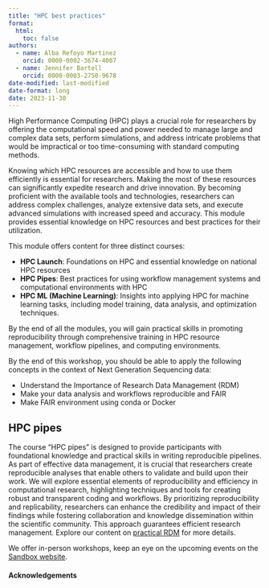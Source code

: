 ```yaml
---
title: "HPC best practices"
format: 
  html:
    toc: false
authors:
  - name: Alba Refoyo Martinez 
    orcid: 0000-0002-3674-4007
  - name: Jennifer Bartell 
    orcid: 0000-0003-2750-9678
date-modified: last-modified
date-format: long
date: 2023-11-30
---
```

High Performance Computing (HPC) plays a crucial role for researchers by offering the computational speed and power needed to manage large and complex data sets, perform simulations, and address intricate problems that would be impractical or too time-consuming with standard computing methods.

Knowing which HPC resources are accessible and how to use them efficiently is essential for researchers. Making the most of these resources can significantly expedite research and drive innovation. By becoming proficient with the available tools and technologies, researchers can address complex challenges, analyze extensive data sets, and execute advanced simulations with increased speed and accuracy. This module provides essential knowledge on HPC resources and best practices for their utilization.

This module offers content for three distinct courses:

- **HPC Launch**: Foundations on HPC and essential knowledge on national HPC resources
- **HPC Pipes**: Best practices for using workflow management systems and computational environments with HPC
- **HPC ML (Machine Learning)**: Insights into applying HPC for machine learning tasks, including model training, data analysis, and optimization techniques.

By the end of all the modules, you will gain practical skills in promoting reproducibility through comprehensive training in HPC resource management, workflow pipelines, and computing environments.

::: {.callout-tip title="Course Goals"}
By the end of this workshop, you should be able to apply the following concepts in the context of Next Generation Sequencing data:

- Understand the Importance of Research Data Management (RDM)
- Make your data analysis and workflows reproducible and FAIR
- Make FAIR environment using conda or Docker
:::


## HPC pipes
The course "HPC pipes" is designed to provide participants with foundational knowledge and practical skills in writing reproducible pipelines. As part of effective data management, it is crucial that researchers create reproducible analyses that enable others to validate and build upon their work. We will explore essential elements of reproducibility and efficiency in computational research, highlighting techniques and tools for creating robust and transparent coding and workflows. By prioritizing reproducibility and replicability, researchers can enhance the credibility and impact of their findings while fostering collaboration and knowledge dissemination within the scientific community. This approach guarantees efficient research management. Explore our content on [practical RDM](https://hds-sandbox.github.io/RDM_NGS_course/) for more details.

:::{.callout-warning title="HPC best practices"}
We offer in-person workshops, keep an eye on the upcoming events on the [Sandbox website](https://hds-sandbox.github.io/news.html).
:::


#### Acknowledgements
